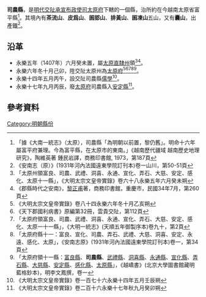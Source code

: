 {{主條目消歧義|''司農縣''可以指遼代設置的一個縣，請參見：'''[[司農縣|司農縣]]'''。}}
'''司農縣'''，是[[明代|明代]][[交阯承宣布政使司|交阯承宣布政使司]][[太原府_(交阯)|太原府]]下轄的一個縣，治所約在今越南太原省富平縣<ref>「據《大南一統志》（太原），司農縣「為明朝以前置，黎仍舊」。明命十六年屬富平府兼理。今為富平縣，在太原市的東南。」《越南歷代疆域 越南歷史地理研究》，陶維英著 鍾民岩譯，商務印書館, 1973，第187頁</ref>。其境內有'''茶流山'''、'''皮爲山'''、'''囷郢山'''、'''排黃山'''、'''囷凍山'''五山，又有'''囊山'''，出產鐵<ref>《安南志（原）》(1931年河內法國遠東學院訂刊本)卷一山川，第50-51頁</ref>。
== 沿革 ==
* 永樂五年（1407年）六月癸未置，屬[[太原直隸州|太原直隸州]]領<ref>「太原州領富良、司農、武禮、洞喜、永通、宣化、弄石、大慈、安定、感化、太原十一縣」，《大明太宗文皇帝實錄》卷六十八永樂五年六月癸未朔</ref><ref>《郡縣時代之安南》，[[黎正甫|黎正甫]]著，商務印書館，重慶市，民國34年7月，第260頁</ref>。
* 永樂六年冬十月己卯，陞交阯太原州為[[太原府_(交阯)|太原府]]<ref>《大明太宗文皇帝實錄》卷八十四永樂六年冬十月乙亥朔</ref><ref>《天下郡國利病書》原編第32冊，雲貴交阯，第112頁</ref><ref>「太原府領富良、司農、武禮、洞喜、永通、宣化、弄石、大慈、安定、感化、太原一十一縣」，《大明一統志》(天順五年御製序本)卷九十，第2頁</ref><ref>「太原府縣十一：富良、宣化、司農、弄石、武禮、大慈、洞喜、安定、永遠、感化、太原」，《安南志原》(1931年河內法國遠東學院訂刊本)卷一，第34頁</ref><ref>「太原府領十一縣：[[富良縣|富良縣]]、'''司農縣'''、[[武禮縣|武禮縣]]、[[洞喜縣|洞喜縣]]、[[永通縣|永通縣]]、[[宣化縣_(交阯)|宣化縣]]、[[弄石縣|弄石縣]]、[[大慈縣|大慈縣]]、[[安定縣_(太原府)|安定縣]]、[[感化縣|感化縣]]、[[太原縣_(交阯)|太原縣]]」，《越嶠書》(北京大學圖書館藏明藍格鈔本)，明李文鳳撰，卷一</ref>。
* 永樂十四年五月丙午，設交阯司農縣[[儒學官|儒學]]<ref>《大明太宗文皇帝實錄》卷一百七十六永樂十四年五月壬辰朔</ref>。
* 永樂十七年九月丙辰，廢[[太原府_(交阯)|太原府]]司農縣入[[安定縣_(太原府)|安定縣]]<ref>《大明太宗文皇帝實錄》卷二百十六永樂十七年秋九月癸卯朔</ref>。
== 參考資料 ==
{{reflist}}
{{交阯承宣布政使司行政區劃}}
[[Category:明朝縣份|Category:明朝縣份]]
